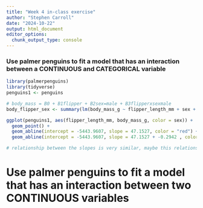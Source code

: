 ```yaml
---
title: "Week 4 in-class exercise"
author: "Stephen Carroll"
date: "2024-10-22"
output: html_document
editor_options: 
  chunk_output_type: console
---
```


### Use palmer penguins to fit a model that has an interaction between a CONTINUOUS and CATEGORICAL variable

```r
library(palmerpenguins)
library(tidyverse)
penguins1 <- penguins
```

```r
# body_mass = B0 + B1flipper + B2sex=male + B3flipperxsexmale
body_flipper_sex <- summary(lm(body_mass_g ~ flipper_length_mm + sex + flipper_length_mm : sex, penguins1))

ggplot(penguins1, aes(flipper_length_mm, body_mass_g, color = sex)) +
  geom_point() +
  geom_abline(intercept = -5443.9607, slope = 47.1527, color = "red") +
  geom_abline(intercept = -5443.9607, slope = 47.1527 + -0.2942 , color = "blue")

# relationship between the slopes is very similar, maybe this relationship doesn't tell us much
```


# Use palmer penguins to fit a model that has an interaction between two CONTINUOUS variables


```r



```

